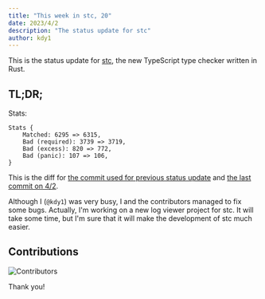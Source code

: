 ```yaml
---
title: "This week in stc, 20"
date: 2023/4/2
description: "The status update for stc"
author: kdy1
---
```


This is the status update for [stc](https://github.com/dudykr/stc), the new TypeScript type checker written in Rust.

## TL;DR;

Stats:

```
Stats {
    Matched: 6295 => 6315,
    Bad (required): 3739 => 3719,
    Bad (excess): 820 => 772,
    Bad (panic): 107 => 106,
}
```

This is the diff for [the commit used for previous status update](https://github.com/dudykr/stc/blob/0cdf38b9358728c3ac592baf2bbedc31c507be6f/crates/stc_ts_type_checker/tests/tsc-stats.rust-debug) and [the last commit on 4/2](https://github.com/dudykr/stc/blob/e8cf60f9aa3fafb41cbf8261d6b82e60b4ce40f4/crates/stc_ts_type_checker/tests/tsc-stats.rust-debug).

Although I (`@kdy1`) was very busy, I and the contributors managed to fix some bugs.
Actually, I'm working on a new log viewer project for stc.
It will take some time, but I'm sure that it will make the development of stc much easier.

## Contributions

![Contributors](/images/this-week-in-stc/20/contributors.png)

Thank you!
